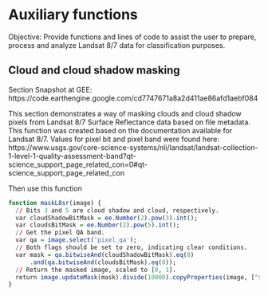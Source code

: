 # Auxiliary functions

Objective: Provide functions and lines of code to assist the user to prepare, process and analyze Landsat 8/7 data for classification purposes.

## Cloud and cloud shadow masking

Section Snapshot at GEE: [https://code.earthengine.google.com/cd7747671a8a2d411ae86afd1aebf084]{target="_blank"}

This section demonstrates a way of masking clouds and cloud shadow pixels from Landsat 8/7 Surface Reflectance data based on file metadata. This function was created based on the documentation available for Landsat 8/7. Values for pixel bit and pixel band were found here: [https://www.usgs.gov/core-science-systems/nli/landsat/landsat-collection-1-level-1-quality-assessment-band?qt-science_support_page_related_con=0#qt-science_support_page_related_con]{target="_blank"}

Then use this function
```r
function maskL8sr(image) {
  // Bits 3 and 5 are cloud shadow and cloud, respectively.
  var cloudShadowBitMask = ee.Number(2).pow(3).int();
  var cloudsBitMask = ee.Number(2).pow(5).int();
  // Get the pixel QA band.
  var qa = image.select('pixel_qa');
  // Both flags should be set to zero, indicating clear conditions.
  var mask = qa.bitwiseAnd(cloudShadowBitMask).eq(0)
      .and(qa.bitwiseAnd(cloudsBitMask).eq(0));
  // Return the masked image, scaled to [0, 1].
  return image.updateMask(mask).divide(10000).copyProperties(image, ["system:time_start"]);
}
```
